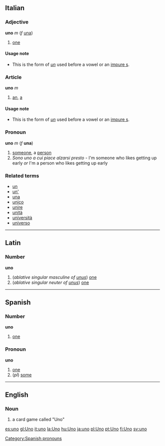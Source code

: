 ==Italian==
===Adjective===
'''uno''' ''m'' (''f'' [[una#Italian|una]])

# [[one]]

====Usage note====
*This is the form of ''[[un#Italian|un]]'' used before a vowel or an [[impure s]].

===Article===
'''uno''' ''m''

#[[an]], [[a]]

====Usage note====
*This is the form of ''[[un#Italian|un]]'' used before a vowel or an [[impure s]].

===Pronoun===
'''uno''' ''m'' (''f'' '''una''')

#[[someone]], a [[person]]
#''Sono uno a cui piace alzarsi presto'' - I'm someone who likes getting up early ''or'' I'm a person who likes getting up early

===Related terms===
*[[un]]
*[[un']]
*[[una]]
*[[unico]]
*[[unire]]
*[[unità]]
*[[università]]
*[[universo]]

----
==Latin==
===Number===
'''uno'''

#(''ablative singular masculine of [[unus]]'') [[one]]
#(''ablative singular neuter of [[unus]]'') [[one]]

----
==Spanish==
===Number===
'''uno'''
#[[one]]

=== Pronoun ===
'''uno'''
# [[one]]
# (''pl'') [[some]] 
[[Category:Spanish pronouns]]
----
==English==
===Noun===
#a card game called "Uno"

[[es:uno]]
[[gl:Uno]]
[[it:uno]]
[[la:Uno]]
[[hu:Uno]]
[[ja:uno]]
[[pl:Uno]]
[[pt:Uno]]
[[fi:Uno]]
[[sv:uno]]